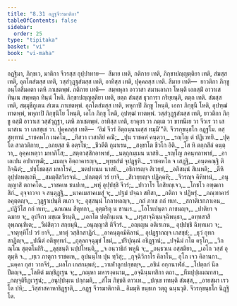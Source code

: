 ```yaml
---
title: "8.31 อฏฺฐจีวรมาติกา"
tableOfContents: false
sidebar:
  order: 25
type: "tipitaka"
basket: "vi"
book: "vi-maha"
---
```



<DynamicBreadcrumb />

<Division number="379" book="vi-maha">

<Paragraph number="1746" book="vi-maha">
อฏฺฐิมา, ภิกฺขเว, มาติกา จีวรสฺส อุปฺปาทาย—  สีมาย เทติ, กติกาย เทติ, ภิกฺขาปญฺญตฺติยา เทติ, สํฆสฺส เทติ, อุภโตสํฆสฺส เทติ, วสฺสํวุฏฺฐสํฆสฺส เทติ, อาทิสฺส เทติ, ปุคฺคลสฺส เทติ.
</Paragraph>

<Paragraph number="1747" book="vi-maha">
สีมาย เทติ—  ยาวติกา ภิกฺขู อนฺโตสีมคตา เตหิ ภาเชตพฺพํ. กติกาย เทติ—  สมฺพหุลา อาวาสา สมานลาภา โหนฺติ เอกสฺมิํ อาวาเส ทินฺเน สพฺพตฺถ ทินฺนํ โหติ. ภิกฺขาปญฺญตฺติยา เทติ, ยตฺถ สํฆสฺส ธุวการา กริยฺยนฺติ, ตตฺถ เทติ. สํฆสฺส เทติ, สมฺมุขีภูเตน สํเฆน ภาเชตพฺพํ. อุภโตสํฆสฺส เทติ, พหุกาปิ ภิกฺขู โหนฺติ, เอกา ภิกฺขุนี โหติ, อุปฑฺฒํ ทาตพฺพํ, พหุกาปิ ภิกฺขุนิโย โหนฺติ, เอโก ภิกฺขุ โหติ, อุปฑฺฒํ ทาตพฺพํ. วสฺสํวุฏฺฐสํฆสฺส เทติ, ยาวติกา ภิกฺขู ตสฺมิํ อาวาเส วสฺสํวุฏฺฐา, เตหิ ภาเชตพฺพํ. อาทิสฺส เทติ, ยาคุยา วา ภตฺเต วา ขาทนีเย วา จีวเร วา เสนาสเน วา เภสชฺเช วา. ปุคฺคลสฺส เทติ—  ‘อิมํ จีวรํ อิตฺถนฺนามสฺส ทมฺมี’”ติ.

</Paragraph>
</Division>

<Paragraph number="1748" type="center" book="vi-maha">
จีวรกฺขนฺธโก อฏฺฐโม.



</Paragraph>

<Paragraph number="1749" type="center" book="vi-maha">
ตสฺสุทฺทานํ


</Paragraph>

<Paragraph number="1750" type="verses" book="vi-maha">
_ราชคหโก เนคโม,_  
_ทิสฺวา เวสาลิยํ คณิํ;_  
_ปุน ราชคหํ คนฺตฺวา,_  
_รญฺโญ ตํ ปฏิเวทยิ._  

</Paragraph>

<Paragraph number="1751" type="verses" book="vi-maha">
_ปุตฺโต สาลวติกาย,_  
_อภยสฺส หิ อตฺรโช;_  
_ชีวตีติ กุมาเรน,_  
_สงฺขาโต ชีวโก อิติ._  

</Paragraph>

<Paragraph number="1752" type="verses" book="vi-maha">
_โส หิ ตกฺกสีลํ คนฺตฺวา,_  
อุคฺคเหตฺวา มหาภิโส;_  
_สตฺตวสฺสิกอาพาธํ,_  
_นตฺถุกมฺเมน นาสยิ._  

</Paragraph>

<Paragraph number="1753" type="verses" book="vi-maha">
_รญฺโญ ภคนฺทลาพาธํ,_  
_อาเลเปน อปากฑฺฒิ;_  
_มมญฺจ อิตฺถาคารญฺจ,_  
_พุทฺธสํฆํ จุปฏฺฐหิ._  

</Paragraph>

<Paragraph number="1754" type="verses" book="vi-maha">
_ราชคหโก จ เสฏฺฐิ,_  
_อนฺตคณฺฐิ ติกิจฺฉิตํ;_  
_ปชฺโชตสฺส มหาโรคํ,_  
_ฆตปาเนน นาสยิ._  

</Paragraph>

<Paragraph number="1755" type="verses" book="vi-maha">
_อธิการญฺจ สิเวยฺยํ,_  
_อภิสนฺนํ สิเนหติ;_  
_ตีหิ อุปฺปลหตฺเถหิ,_  
_สมตฺติํสวิเรจนํ._  

</Paragraph>

<Paragraph number="1756" type="verses" book="vi-maha">
_ปกตตฺตํ วรํ ยาจิ,_  
_สิเวยฺยญฺจ ปฏิคฺคหิ;_  
_จีวรญฺจ คิหิทานํ,_  
_อนุญฺญาสิ ตถาคโต._  

</Paragraph>

<Paragraph number="1757" type="verses" book="vi-maha">
_ราชคเห ชนปเท,_  
_พหุํ อุปฺปชฺชิ จีวรํ;_  
_ปาวาโร โกสิยญฺเจว,_  
_โกชโว อฑฺฒกาสิกํ._  

</Paragraph>

<Paragraph number="1758" type="verses" book="vi-maha">
อุจฺจาวจา จ สนฺตุฏฺฐิ,_  
_นาคเมสาคเมสุํ จ;_  
_ปฐมํ ปจฺฉา สทิสา,_  
_กติกา จ ปฏิหรุํ._  

</Paragraph>

<Paragraph number="1759" type="verses" book="vi-maha">
_ภณฺฑาคารํ อคุตฺตญฺจ,_  
_วุฏฺฐาเปนฺติ ตเถว จ;_  
อุสฺสนฺนํ โกลาหลญฺจ,_  
_กถํ ภาเช กถํ ทเท._  

</Paragraph>

<Paragraph number="1760" type="verses" book="vi-maha">
_สกาติเรกภาเคน,_  
_ปฏิวีโส กถํ ทเท;_  
_ฉกเณน สีตุทกา,_  
อุตฺตริตุ น ชานเร._  

</Paragraph>

<Paragraph number="1761" type="verses" book="vi-maha">
_โอโรเปนฺตา ภาชนญฺจ,_  
_ปาติยา จ ฉมาย จ;_  
อุปจิกา มชฺเฌ ชีรนฺติ,_  
_เอกโต ปตฺถินฺเนน จ._  

</Paragraph>

<Paragraph number="1762" type="verses" book="vi-maha">
_ผรุสาจฺฉินฺนจฺฉิพนฺธา,_  
_อทฺทสาสิ อุพฺภณฺฑิเต;_  
_วีมํสิตฺวา สกฺยมุนิ,_  
_อนุญฺญาสิ ติจีวรํ._  

</Paragraph>

<Paragraph number="1763" type="verses" book="vi-maha">
_อญฺเญน อติเรเกน,_  
อุปฺปชฺชิ ฉิทฺทเมว จ;_  
_จาตุทฺทีโป วรํ ยาจิ,_  
_ทาตุํ วสฺสิกสาฏิกํ._  

</Paragraph>

<Paragraph number="1764" type="verses" book="vi-maha">
_อาคนฺตุคมิคิลานํ,_  
อุปฏฺฐากญฺจ เภสชฺชํ;_  
_ธุวํ อุทกสาฏิญฺจ,_  
_ปณีตํ อติขุทฺทกํ._  

</Paragraph>

<Paragraph number="1765" type="verses" book="vi-maha">
_ถุลฺลกจฺฉุมุขํ โขมํ,_  
_ปริปุณฺณํ อธิฏฺฐานํ;_  
_ปจฺฉิมํ กโต ครุโก,_  
_วิกณฺโณ สุตฺตโมกิริ._  

</Paragraph>

<Paragraph number="1766" type="verses" book="vi-maha">
_ลุชฺชนฺติ นปฺปโหนฺติ,_  
_จ อนฺวาธิกํ พหูนิ จ;_  
_อนฺธวเน อสฺสติยา,_  
_เอโก วสฺสํ อุตุมฺหิ จ._  

</Paragraph>

<Paragraph number="1767" book="vi-maha">
_ทฺเว ภาตุกา ราชคเห,_  
อุปนนฺโท ปุน ทฺวิสุ;_  
_กุจฺฉิวิกาโร คิลาโน,_  
อุโภ เจว คิลานกา._  

</Paragraph>

<Paragraph number="1768" type="verses" book="vi-maha">
_นคฺคา กุสา วากจีรํ,_  
_ผลโก เกสกมฺพลํ;_  
_วาเฬาลูกปกฺขญฺจ,_  
_อชินํ อกฺกนาฬกํ._  

</Paragraph>

<Paragraph number="1769" type="verses" book="vi-maha">
_โปตฺถกํ นีลปีตญฺจ,_  
_โลหิตํ มญฺชิฏฺเฐน จ;_  
_กณฺหา มหารงฺคนาม,_  
_อจฺฉินฺนทสิกา ตถา._  

</Paragraph>

<Paragraph number="1770" type="verses" book="vi-maha">
_ทีฆปุปฺผผณทสา,_  
_กญฺจุติรีฏเวฐนํ;_  
_อนุปฺปนฺเน ปกฺกมติ,_  
_สํโฆ ภิชฺชติ ตาวเท._  

</Paragraph>

<Paragraph number="1771" type="verses" book="vi-maha">
_ปกฺเข ททนฺติ สํฆสฺส,_  
_อายสฺมา เรวโต ปหิ;_  
_วิสฺสาสคาหาธิฏฺฐาติ,_  
_อฏฺฐ จีวรมาติกาติ._  


</Paragraph>

<Paragraph number="1772" type="center" book="vi-maha">
อิมมฺหิ ขนฺธเก วตฺถู ฉนฺนวุติ.



</Paragraph>

<Paragraph number="1773" type="center" book="vi-maha">
จีวรกฺขนฺธโก นิฏฺฐิโต.
</Paragraph>